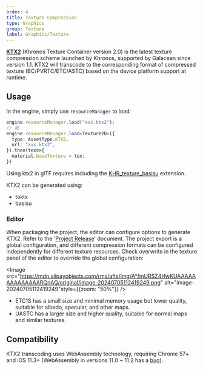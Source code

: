 ```yaml
---
order: 4
title: Texture Compression
type: Graphics
group: Texture
label: Graphics/Texture
---
```


**[KTX2](https://www.khronos.org/ktx/)** (Khronos Texture Container version 2.0) is the latest texture compression scheme launched by Khronos, supported by Galacean since version 1.1. KTX2 will transcode to the corresponding format of compressed texture (BC/PVRTC/ETC/ASTC) based on the device platform support at runtime.

## Usage

In the engine, simply use `resourceManager` to load:

```typescript
engine.resourceManager.load("xxx.ktx2");
// 或
engine.resourceManager.load<Texture2D>({
  type: AssetType.KTX2,
  url: "xxx.ktx2",
}).then(tex=>{
  material.baseTexture = tex;
})
```

<Playground href="/embed/compressed-texture" />

Using ktx2 in glTF requires including the [KHR_texture_basisu](https://github.com/KhronosGroup/glTF/blob/main/extensions/2.0/Khronos/KHR_texture_basisu/README.md) extension.

KTX2 can be generated using:

- toktx
- basisu

### Editor

When packaging the project, the editor can configure options to generate KTX2. Refer to the '[Project Release](/en/docs/platform/platform/)' document. The project export is a global configuration, and different compression formats can be configured independently for different texture resources. Check overwrite in the texture panel of the editor to override the global configuration:

<Image src="https://mdn.alipayobjects.com/rms/afts/img/A*fmURSZ4HwKUAAAAAAAAAAAAAARQnAQ/original/image-20240705112419249.png" alt="image-20240705112419249"style={{zoom: "50%"}} />

- ETC1S has a small size and minimal memory usage but lower quality, suitable for albedo, specular, and other maps.
- UASTC has a larger size and higher quality, suitable for normal maps and similar textures.

## Compatibility

KTX2 transcoding uses WebAssembly technology, requiring Chrome 57+ and iOS 11.3+ (WebAssembly in versions 11.0 ~ 11.2 has a [bug](https://bugs.webkit.org/show_bug.cgi?id=181781)).
